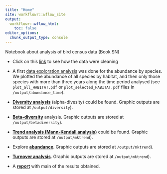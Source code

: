 ```yaml
---
title: "Home"
site: workflowr::wflow_site
output:
  workflowr::wflow_html:
    toc: false
editor_options:
  chunk_output_type: console
---
```


Notebook about analysis of bird census data (Book SN) 

- Click on this [link](prepare-data.html) to see how the data were cleaning 

- A first [data exploration analysis](explore-trends.html) was done for the abundance by species. We plotted the abundance of all species by habitat, and then only those species with more than three years along the time period analysed (see `plot_all_HABITAT.pdf` or `plot_selected_HABITAT.pdf` files in `/output/abundance_time`). 

- [**Diversity analysis**](diversity.html) (alpha-divesity) could be found. Graphic outputs are stored at  `/output/diversity`). 

- [**Beta-diversity**](temporal-beta-diversity.html) analysis. Graphic outputs are stored at  `/output/betadiversity`). 

- [**Trend analysis (Mann-Kendall analysis)**](trend-analysis.html) could be found. Graphic outputs are stored at  `/output/mktrend`). 

- Explore [**abundance**](abundance.html). Graphic outputs are stored at  `/output/mktrend`). 

- [**Turnover analysis**](turnover.html). Graphic outputs are stored at  `/output/mktrend`). 

- A [**report**](report.html) with main of the results obtained. 

